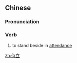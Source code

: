 ==Chinese==
{{zh-forms}}

===Pronunciation===
{{zh-pron
|m=shìlì
|ma=y
|c=si6 laap6
|cat=v
}}

===Verb===
{{zh-verb}}

# {{lb|zh|literary}} to stand beside in [[attendance]]

[[zh:侍立]]